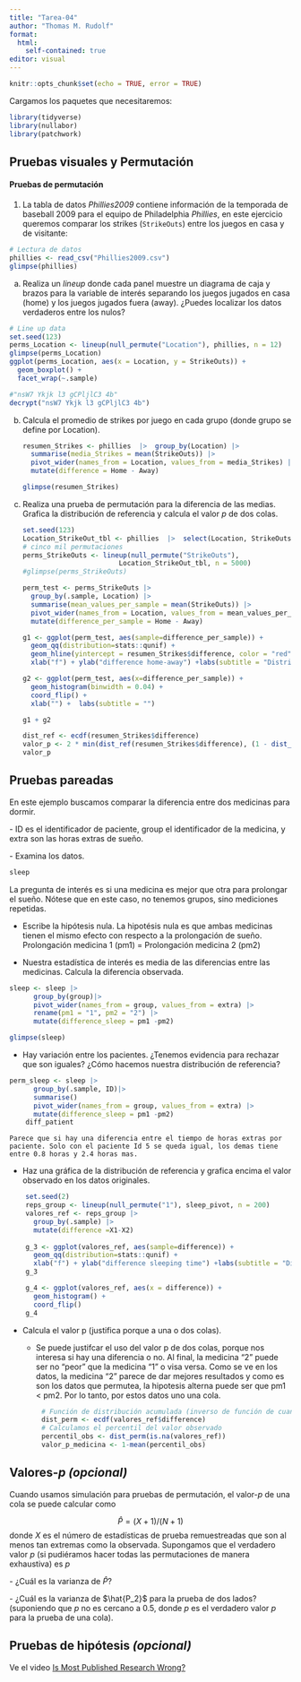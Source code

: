 ```yaml
---
title: "Tarea-04"
author: "Thomas M. Rudolf"
format:
  html:
    self-contained: true
editor: visual
---
```


```r
knitr::opts_chunk$set(echo = TRUE, error = TRUE)
```

Cargamos los paquetes que necesitaremos:

```r
library(tidyverse)
library(nullabor)
library(patchwork)
```

## Pruebas visuales y Permutación

#### Pruebas de permutación

1.  La tabla de datos *Phillies2009* contiene información de la temporada de baseball 2009 para el equipo de Philadelphia *Phillies*, en este ejercicio queremos comparar los strikes (`StrikeOuts`) entre los juegos en casa y de visitante:

<!-- -->

```r
# Lectura de datos
phillies <- read_csv("Phillies2009.csv")
glimpse(phillies)
```

a)  Realiza un *lineup* donde cada panel muestre un diagrama de caja y brazos para la variable de interés separando los juegos jugados en casa (home) y los juegos jugados fuera (away). ¿Puedes localizar los datos verdaderos entre los nulos?

```r
# Line up data
set.seed(123)
perms_Location <- lineup(null_permute("Location"), phillies, n = 12)
glimpse(perms_Location)
ggplot(perms_Location, aes(x = Location, y = StrikeOuts)) +
  geom_boxplot() +
  facet_wrap(~.sample)

#"nsW7 Ykjk l3 gCPljlC3 4b"
decrypt("nsW7 Ykjk l3 gCPljlC3 4b")
```

b)  Calcula el promedio de strikes por juego en cada grupo (donde grupo se define por Location).

    ```r

    resumen_Strikes <- phillies  |>  group_by(Location) |> 
      summarise(media_Strikes = mean(StrikeOuts)) |> 
      pivot_wider(names_from = Location, values_from = media_Strikes) |> 
      mutate(difference = Home - Away)
      
    glimpse(resumen_Strikes)
    ```

c)  Realiza una prueba de permutación para la diferencia de las medias. Grafica la distribución de referencia y calcula el valor *p* de dos colas.

    ```r
    set.seed(123)
    Location_StrikeOut_tbl <- phillies  |>  select(Location, StrikeOuts)
    # cinco mil permutaciones
    perms_StrikeOuts <- lineup(null_permute("StrikeOuts"), 
                            Location_StrikeOut_tbl, n = 5000)
    #glimpse(perms_StrikeOuts)

    perm_test <- perms_StrikeOuts |> 
      group_by(.sample, Location) |> 
      summarise(mean_values_per_sample = mean(StrikeOuts)) |> 
      pivot_wider(names_from = Location, values_from = mean_values_per_sample) |> 
      mutate(difference_per_sample = Home - Away)

    g1 <- ggplot(perm_test, aes(sample=difference_per_sample)) +
      geom_qq(distribution=stats::qunif) + 
      geom_hline(yintercept = resumen_Strikes$difference, color = "red") +
      xlab("f") + ylab("difference home-away") +labs(subtitle = "Distribucion nula o de referencia")

    g2 <- ggplot(perm_test, aes(x=difference_per_sample)) + 
      geom_histogram(binwidth = 0.04) + 
      coord_flip() +
      xlab("") +  labs(subtitle = "")

    g1 + g2

    dist_ref <- ecdf(resumen_Strikes$difference)
    valor_p <- 2 * min(dist_ref(resumen_Strikes$difference), (1 - dist_ref(resumen_Strikes$difference)))
    valor_p
    ```

## Pruebas pareadas

En este ejemplo buscamos comparar la diferencia entre dos medicinas para dormir.

\- ID es el identificador de paciente, group el identificador de la medicina, y extra son las horas extras de sueño.\

\- Examina los datos.

```r
sleep
```

La pregunta de interés es si una medicina es mejor que otra para prolongar el sueño. Nótese que en este caso, no tenemos grupos, sino mediciones repetidas.

-   Escribe la hipótesis nula. La hipotésis nula es que ambas medicinas tienen el mismo efecto con respecto a la prolongación de sueño. Prolongación medicina 1 (pm1) = Prolongación medicina 2 (pm2)

-   Nuestra estadística de interés es media de las diferencias entre las medicinas. Calcula la diferencia observada.

```r
sleep <- sleep |> 
      group_by(group)|> 
      pivot_wider(names_from = group, values_from = extra) |> 
      rename(pm1 = "1", pm2 = "2") |> 
      mutate(difference_sleep = pm1 -pm2)

glimpse(sleep)
```

-   Hay variación entre los pacientes. ¿Tenemos evidencia para rechazar que son iguales? ¿Cómo hacemos nuestra distribución de referencia?

```r
perm_sleep <- sleep |> 
      group_by(.sample, ID)|> 
      summarise()
      pivot_wider(names_from = group, values_from = extra) |> 
      mutate(difference_sleep = pm1 -pm2)
    diff_patient
```

```         
Parece que si hay una diferencia entre el tiempo de horas extras por paciente. Solo con el paciente Id 5 se queda igual, los demas tiene entre 0.8 horas y 2.4 horas mas.
```

-   Haz una gráfica de la distribución de referencia y grafica encima el valor observado en los datos originales.

```r
    set.seed(2)
    reps_group <- lineup(null_permute("1"), sleep_pivot, n = 200)
    valores_ref <- reps_group |>
      group_by(.sample) |> 
      mutate(difference =X1-X2)
        
    g_3 <- ggplot(valores_ref, aes(sample=difference)) + 
      geom_qq(distribution=stats::qunif) + 
      xlab("f") + ylab("difference sleeping time") +labs(subtitle = "Distribucion nula o de referencia")
    g_3

    g_4 <- ggplot(valores_ref, aes(x = difference)) + 
      geom_histogram() +
      coord_flip()
    g_4
```

-   Calcula el valor p (justifica porque a una o dos colas).

    -   Se puede justifcar el uso del valor p de dos colas, porque nos interesa si hay una diferencia o no. Al final, la medicina "2" puede ser no "peor" que la medicina "1" o visa versa. Como se ve en los datos, la medicina "2" parece de dar mejores resultados y como es son los datos que permutea, la hipotesis alterna puede ser que pm1 \< pm2. Por lo tanto, por estos datos uno una cola.

```r
        # Función de distribución acumulada (inverso de función de cuantiles)
        dist_perm <- ecdf(valores_ref$difference)
        # Calculamos el percentil del valor observado
        percentil_obs <- dist_perm(is.na(valores_ref))
        valor_p_medicina <- 1-mean(percentil_obs)
```

## Valores-*p (opcional)*

Cuando usamos simulación para pruebas de permutación, el valor-*p* de una cola se puede calcular como

$$\hat{P}=(X+1)/(N+1)$$ donde $X$ es el número de estadísticas de prueba remuestreadas que son al menos tan extremas como la observada. Supongamos que el verdadero valor *p* (si pudiéramos hacer todas las permutaciones de manera exhaustiva) es $p$\

\- ¿Cuál es la varianza de $\hat{P}$?

\- ¿Cuál es la varianza de $\hat{P_2}$ para la prueba de dos lados? (suponiendo que $p$ no es cercano a $0.5$, donde $p$ es el verdadero valor *p* para la prueba de una cola).

## Pruebas de hipótesis *(opcional)*

Ve el video [Is Most Published Research Wrong?](https://www.youtube.com/watch?v=42QuXLucH3Q)
